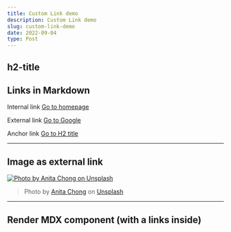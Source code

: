 ```yaml
---
title: Custom Link demo
description: Custom Link demo
slug: custom-link-demo
date: 2022-09-04
type: Post
---
```


## h2-title
## Links in Markdown

Internal link [Go to homepage](/)

External link [Go to Google](https://google.com)

Anchor link [Go to H2 title](#h2-title)

---

## Image as external link

[![Photo by Anita Chong on Unsplash](/images/anita-chong-unsplash.jpg)](https://unsplash.com/photos/aSJAalMXCvI)

> Photo by [Anita Chong](https://unsplash.com/@jacutanita) on [Unsplash](https://unsplash.com/photos/aSJAalMXCvI)

---

## Render MDX component (with a links inside)

<LinksDemo />
